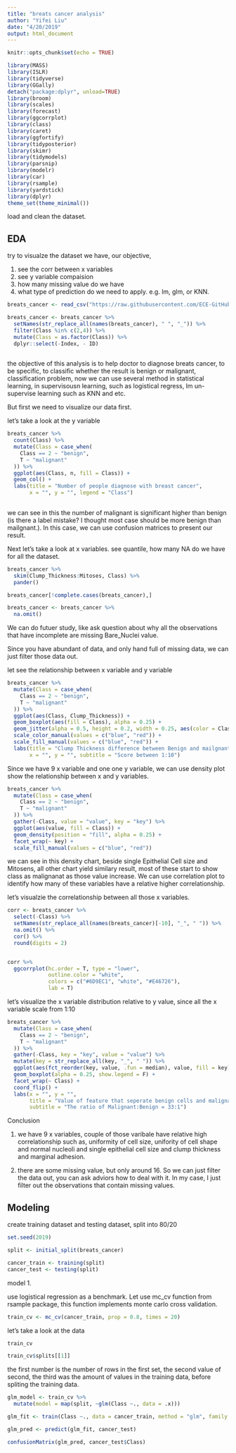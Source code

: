 ```yaml
---
title: "breats cancer analysis"
author: "Yifei Liu"
date: "4/20/2019"
output: html_document
---
```


```r
knitr::opts_chunk$set(echo = TRUE)
```

```r
library(MASS)
library(ISLR)
library(tidyverse)
library(GGally)
detach("package:dplyr", unload=TRUE)
library(broom)
library(scales)
library(forecast)
library(ggcorrplot)
library(class)
library(caret)
library(ggfortify)
library(tidyposterior)
library(skimr)
library(tidymodels)
library(parsnip)
library(modelr)
library(car)
library(rsample)
library(yardstick)
library(dplyr)
theme_set(theme_minimal())
```

load and clean the dataset. 

## EDA

try to visualze the dataset we have, our objective,

1. see the corr between x variables
2. see y variable compaision
3. how many missing value do we have
4. what type of prediction do we need to apply. e.g. lm, glm, or KNN. 



```r
breats_cancer <- read_csv("https://raw.githubusercontent.com/ECE-GitHub/breast-cancer-detection/master/data/breast-cancer-wisconsin.txt", na = c(NA, "?", "No idea", "#"))

breats_cancer <- breats_cancer %>%
  setNames(str_replace_all(names(breats_cancer), " ", "_")) %>%
  filter(Class %in% c(2,4)) %>%
  mutate(Class = as.factor(Class)) %>%
  dplyr::select(-Index, - ID)
  
```


the objective of this analysis is to help doctor to diagnose breats cancer, to be specific, to classific whether the result is benign or malignant, classification problem, now we can use several method in statistical learning, in supervisousn learning, such as logistical regress, lm un-supervise learning such as KNN and etc.

But first we need to visualize our data first. 

let's take a look at the y variable

```r
breats_cancer %>%
  count(Class) %>%
  mutate(Class = case_when(
    Class == 2 ~ "benign",
    T ~ "malignant"
  )) %>%
  ggplot(aes(Class, n, fill = Class)) +
  geom_col() +
  labs(title = "Number of people diagnose with breast cancer",
       x = "", y = "", legend = "Class")
  


```

we can see in this the number of malignant is significant higher than benign (is there a label mistake? I thought most case should be more benign than mailgnant.). In this case, we can use confusion matrices to present our result. 

Next let's take a look at x variables. see quantile, how many NA do we have for all the dataset. 

```r
breats_cancer %>%
  skim(Clump_Thickness:Mitoses, Class) %>%
  pander()

breats_cancer[!complete.cases(breats_cancer),]

breats_cancer <- breats_cancer %>%
  na.omit()

```
We can do futuer study, like ask question about why all the observations that have incomplete are missing Bare_Nuclei value. 

Since you have abundant of data, and only hand full of missing data, we can just filter those data out. 


let see the relationship between x variable and y variable

```r

breats_cancer %>%
  mutate(Class = case_when(
    Class == 2 ~ "benign",
    T ~ "malignant"
  )) %>%
  ggplot(aes(Class, Clump_Thickness)) +
  geom_boxplot(aes(fill = Class), alpha = 0.25) + 
  geom_jitter(alpha = 0.5, height = 0.2, width = 0.25, aes(color = Class)) +
  scale_color_manual(values = c("blue", "red")) +
  scale_fill_manual(values = c("blue", "red")) +
  labs(title = "Clump Thickness difference between Benign and mailgnant",
       x = "", y = "", subtitle = "Score between 1:10")

```

Since we have 9 x variable and one one y variable, we can use density plot show the relationship between x and y variables. 

```r
breats_cancer %>%
  mutate(Class = case_when(
    Class == 2 ~ "benign",
    T ~ "malignant"
  )) %>%
  gather(-Class, value = "value", key = "key") %>%
  ggplot(aes(value, fill = Class)) +
  geom_density(position = "fill", alpha = 0.25) +
  facet_wrap(~ key) +
  scale_fill_manual(values = c("blue", "red"))

```

we can see in this density chart, beside single Epithelial Cell size and Mitosens, all other chart yield similary result, most of these start to show class as malignanat as those value increase. We can use correlation plot to identify how many of these variables have a relative higher correlationship. 

let's visualzie the correlationship between all those x variables.

```r

corr <- breats_cancer %>%
  select(-Class) %>%
  setNames(str_replace_all(names(breats_cancer)[-10], "_", " ")) %>%
  na.omit() %>%
  cor() %>%
  round(digits = 2)


corr %>%
  ggcorrplot(hc.order = T, type = "lower",
             outline.color = "white",
             colors = c("#6D9EC1", "white", "#E46726"),
             lab = T) 


```



let's visualize the x variable distribution relative to y value, since all the x variable scale from 1:10

```r
breats_cancer %>%
  mutate(Class = case_when(
    Class == 2 ~ "benign",
    T ~ "malignant"
  )) %>% 
  gather(-Class, key = "key", value = "value") %>%
  mutate(key = str_replace_all(key, "_", " ")) %>%
  ggplot(aes(fct_reorder(key, value, .fun = median), value, fill = key)) +
  geom_boxplot(alpha = 0.25, show.legend = F) +
  facet_wrap(~ Class) +
  coord_flip() +
  labs(x = "", y = "",
       title = "Value of feature that seperate benign cells and malignant cells",
       subtitle = "The ratio of Malignant:Benign = 33:1")

```

Conclusion

1. we have 9 x variables, couple of those varibale have relative high correlationship such as, uniformity of cell size, unifority of cell shape and normal nucleoli and single epithelial cell size and clump thickness and marginal adhesion.

2. there are some missing value, but only around 16. So we can just filter the data out, you can ask adviors how to deal with it. In my case, I just filter out the observations that contain missing values. 



## Modeling

create training dataset and testing dataset, split into 80/20

```r
set.seed(2019)

split <- initial_split(breats_cancer)

cancer_train <- training(split)
cancer_test <- testing(split)

```


model 1.

use logistical regression as a benchmark. Let use mc_cv function from rsample package, this function implements monte carlo cross validation. 

```r
train_cv <- mc_cv(cancer_train, prop = 0.8, times = 20)

```

let's take a look at the data

```r
train_cv

train_cv$splits[[1]]
```

the first number is the number of rows in the first set, the second value of second, the third was the amount of values in the training data, before spliting the training data. 


```r


glm_model <- train_cv %>%
  mutate(model = map(split, ~glm(Class ~., data = .x)))

```


```r
glm_fit <- train(Class ~., data = cancer_train, method = "glm", family = "binomial")

glm_pred <- predict(glm_fit, cancer_test)

confusionMatrix(glm_pred, cancer_test$Class)

```














